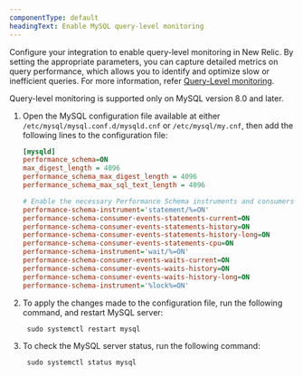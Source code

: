 ```yaml
---
componentType: default
headingText: Enable MySQL query-level monitoring
---
```


Configure your integration to enable query-level monitoring in New Relic. By setting the appropriate parameters, you can capture detailed metrics on query performance, which allows you to identify and optimize slow or inefficient queries. For more information, refer [Query-Level monitoring](/docs/infrastructure/infrastructure-data/query-level-monitoring).


<Callout variant="important">
Query-level monitoring is supported only on MySQL version 8.0 and later.
</Callout>

1. Open the MySQL configuration file available at either `/etc/mysql/mysql.conf.d/mysqld.cnf` or `/etc/mysql/my.cnf`, then add the following lines to the configuration file:
   ```ini
   [mysqld]
   performance_schema=ON
   max_digest_length = 4096
   performance_schema_max_digest_length = 4096
   performance_schema_max_sql_text_length = 4096

   # Enable the necessary Performance Schema instruments and consumers
   performance-schema-instrument='statement/%=ON'
   performance-schema-consumer-events-statements-current=ON
   performance-schema-consumer-events-statements-history=ON
   performance-schema-consumer-events-statements-history-long=ON
   performance-schema-consumer-events-statements-cpu=ON
   performance-schema-instrument='wait/%=ON'
   performance-schema-consumer-events-waits-current=ON
   performance-schema-consumer-events-waits-history=ON
   performance-schema-consumer-events-waits-history-long=ON
   performance-schema-instrument='%lock%=ON'

   ```
2. To apply the changes made to the configuration file, run the following command, and restart MySQL server:
   ```shell
    sudo systemctl restart mysql
   ```
3. To check the MySQL server status, run the following command:
   ```shell
    sudo systemctl status mysql
   ```